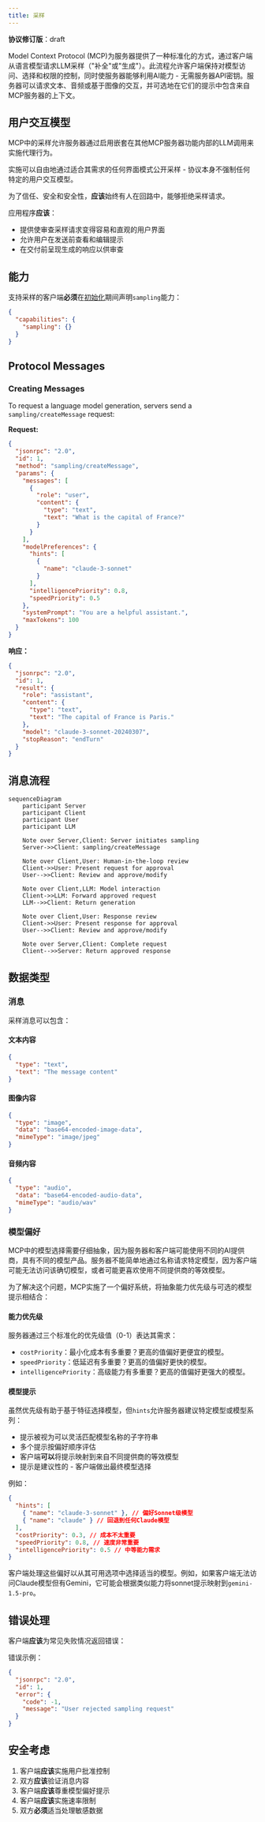 ```yaml
---
title: 采样
---
```


<div id="enable-section-numbers" />

<Info>**协议修订版**：draft</Info>

Model Context Protocol (MCP)为服务器提供了一种标准化的方式，通过客户端从语言模型请求LLM采样（"补全"或"生成"）。此流程允许客户端保持对模型访问、选择和权限的控制，同时使服务器能够利用AI能力 - 无需服务器API密钥。服务器可以请求文本、音频或基于图像的交互，并可选地在它们的提示中包含来自MCP服务器的上下文。

## 用户交互模型

MCP中的采样允许服务器通过启用嵌套在其他MCP服务器功能内部的LLM调用来实施代理行为。

实施可以自由地通过适合其需求的任何界面模式公开采样 - 协议本身不强制任何特定的用户交互模型。

<Warning>

为了信任、安全和安全性，**应该**始终有人在回路中，能够拒绝采样请求。

应用程序**应该**：

- 提供使审查采样请求变得容易和直观的用户界面
- 允许用户在发送前查看和编辑提示
- 在交付前呈现生成的响应以供审查

</Warning>

## 能力

支持采样的客户端**必须**在[初始化](/specification/draft/basic/lifecycle#initialization)期间声明`sampling`能力：

```json
{
  "capabilities": {
    "sampling": {}
  }
}
```

## Protocol Messages

### Creating Messages

To request a language model generation, servers send a `sampling/createMessage` request:

**Request:**

```json
{
  "jsonrpc": "2.0",
  "id": 1,
  "method": "sampling/createMessage",
  "params": {
    "messages": [
      {
        "role": "user",
        "content": {
          "type": "text",
          "text": "What is the capital of France?"
        }
      }
    ],
    "modelPreferences": {
      "hints": [
        {
          "name": "claude-3-sonnet"
        }
      ],
      "intelligencePriority": 0.8,
      "speedPriority": 0.5
    },
    "systemPrompt": "You are a helpful assistant.",
    "maxTokens": 100
  }
}
```

**响应：**

```json
{
  "jsonrpc": "2.0",
  "id": 1,
  "result": {
    "role": "assistant",
    "content": {
      "type": "text",
      "text": "The capital of France is Paris."
    },
    "model": "claude-3-sonnet-20240307",
    "stopReason": "endTurn"
  }
}
```

## 消息流程

```mermaid
sequenceDiagram
    participant Server
    participant Client
    participant User
    participant LLM

    Note over Server,Client: Server initiates sampling
    Server->>Client: sampling/createMessage

    Note over Client,User: Human-in-the-loop review
    Client->>User: Present request for approval
    User-->>Client: Review and approve/modify

    Note over Client,LLM: Model interaction
    Client->>LLM: Forward approved request
    LLM-->>Client: Return generation

    Note over Client,User: Response review
    Client->>User: Present response for approval
    User-->>Client: Review and approve/modify

    Note over Server,Client: Complete request
    Client-->>Server: Return approved response
```

## 数据类型

### 消息

采样消息可以包含：

#### 文本内容

```json
{
  "type": "text",
  "text": "The message content"
}
```

#### 图像内容

```json
{
  "type": "image",
  "data": "base64-encoded-image-data",
  "mimeType": "image/jpeg"
}
```

#### 音频内容

```json
{
  "type": "audio",
  "data": "base64-encoded-audio-data",
  "mimeType": "audio/wav"
}
```

### 模型偏好

MCP中的模型选择需要仔细抽象，因为服务器和客户端可能使用不同的AI提供商，具有不同的模型产品。服务器不能简单地通过名称请求特定模型，因为客户端可能无法访问该确切模型，或者可能更喜欢使用不同提供商的等效模型。

为了解决这个问题，MCP实施了一个偏好系统，将抽象能力优先级与可选的模型提示相结合：

#### 能力优先级

服务器通过三个标准化的优先级值（0-1）表达其需求：

- `costPriority`：最小化成本有多重要？更高的值偏好更便宜的模型。
- `speedPriority`：低延迟有多重要？更高的值偏好更快的模型。
- `intelligencePriority`：高级能力有多重要？更高的值偏好更强大的模型。

#### 模型提示

虽然优先级有助于基于特征选择模型，但`hints`允许服务器建议特定模型或模型系列：

- 提示被视为可以灵活匹配模型名称的子字符串
- 多个提示按偏好顺序评估
- 客户端**可以**将提示映射到来自不同提供商的等效模型
- 提示是建议性的 - 客户端做出最终模型选择

例如：

```json
{
  "hints": [
    { "name": "claude-3-sonnet" }, // 偏好Sonnet级模型
    { "name": "claude" } // 回退到任何Claude模型
  ],
  "costPriority": 0.3, // 成本不太重要
  "speedPriority": 0.8, // 速度非常重要
  "intelligencePriority": 0.5 // 中等能力需求
}
```

客户端处理这些偏好以从其可用选项中选择适当的模型。例如，如果客户端无法访问Claude模型但有Gemini，它可能会根据类似能力将sonnet提示映射到`gemini-1.5-pro`。

## 错误处理

客户端**应该**为常见失败情况返回错误：

错误示例：

```json
{
  "jsonrpc": "2.0",
  "id": 1,
  "error": {
    "code": -1,
    "message": "User rejected sampling request"
  }
}
```

## 安全考虑

1. 客户端**应该**实施用户批准控制
2. 双方**应该**验证消息内容
3. 客户端**应该**尊重模型偏好提示
4. 客户端**应该**实施速率限制
5. 双方**必须**适当处理敏感数据
